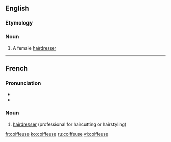 ==English==

===Etymology===
{{etyl|fr}}

===Noun===
{{en-noun}}

# A female [[hairdresser]]

----

==French==

===Pronunciation===
* {{IPA|/kwa.føz/|lang=fr}}
* {{audio|Fr-coiffeuse.ogg|Audio}}

===Noun===
{{infl|fr|noun|g=f}}

# [[hairdresser]] (professional for haircutting or hairstyling)

{{tbot entry|French|hairdresser|2008|November|fr}}

[[fr:coiffeuse]]
[[ko:coiffeuse]]
[[ru:coiffeuse]]
[[vi:coiffeuse]]